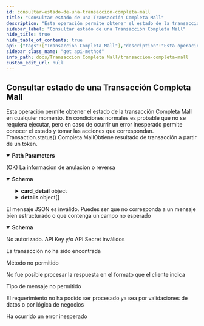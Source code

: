 ```yaml
---
id: consultar-estado-de-una-transaccion-completa-mall
title: "Consultar estado de una Transacción Completa Mall"
description: "Esta operación permite obtener el estado de la transacción Completa Mall en cualquier momento. En condiciones normales es probable que no se requiera ejecutar, pero en caso de ocurrir un error inesperado permite conocer el estado y tomar las acciones que correspondan. Transaction.status() Completa MallObtiene resultado de transacción a partir de un token."
sidebar_label: "Consultar estado de una Transacción Completa Mall"
hide_title: true
hide_table_of_contents: true
api: {"tags":["Transaccion Completa Mall"],"description":"Esta operación permite obtener el estado de la transacción Completa Mall en cualquier momento. En condiciones normales es probable que no se requiera ejecutar, pero en caso de ocurrir un error inesperado permite conocer el estado y tomar las acciones que correspondan. Transaction.status() Completa MallObtiene resultado de transacción a partir de un token.","parameters":[{"name":"token","in":"path","required":true,"description":"Token de la transacción","schema":{"type":"string","minimum":64,"maximum":64,"example":"e9d555262db0f989e49d724b4db0b0af367cc415cde41f500a776550fc5fddd3"}}],"responses":{"200":{"description":"(OK) La informacion de anulacion o reversa","content":{"application/json":{"schema":{"type":"object","properties":{"buy_order":{"type":"string","description":"Orden de compra del mall. Largo máximo 26"},"card_detail":{"type":"object","description":"Objeto que representa los datos de la tarjeta de crédito del tarjeta habiente.","properties":{"card_number":{"type":"string","description":"4 últimos números de la tarjeta de crédito del tarjetahabiente. Solo para comercios autorizados por Transbank se envía el número completo. Largo máximo 19."}}},"accounting_date":{"type":"string","description":"Fecha de la autorización. Largo 4, formato MMYY"},"transaction_date":{"type":"string","description":"Fecha y hora de la autorización. formato ISO8601"},"details":{"type":"array","description":"Lista con resultado de cada una de las transacciones enviadas.","items":{"type":"object","properties":{"amount":{"type":"number","description":"Monto de la transacción. Largo máximo 17 Acepta decimales en caso de ser operación en dolares","format":"float"},"status":{"type":"string","description":"Estado de la transacción (INITIALIZED, AUTHORIZED, REVERSED, FAILED, NULLIFIED, PARTIALLY_NULLIFIED, CAPTURED). Largo máximo 64","maxLength":64},"authorization_code":{"type":"string","description":"Código de autorización de la transacción Largo máximo 2","maxLength":2},"payment_type_code":{"type":"string","description":"Tipo de pago de la transacción. <br>VN = Venta Normal. <br>VC = Venta en cuotas. <br>SI = 3 cuotas sin interés. <br>S2 = 2 cuotas sin interés. <br>NC = N Cuotas sin interés. <br>VD = Venta Débito. (Próximamente) <br>VP = Venta Prepago. (Próximamente)"},"responseCode":{"type":"integer","description":"Código de respuesta de la autorización. Valores posibles 0 = Transacción aprobada Puedes revisar los códigos de respuesta de rechazo en el siguiente link www.transbankdevelopers.cl/producto/webpay#codigos-de-respuesta-de-autorizacion"},"installments_number":{"type":"integer","description":"Cantidad de cuotas. Largo máximo 2"},"installments_amount":{"type":"integer","description":"Monto de cada cuota. Largo máximo 17"},"commerce_code":{"type":"string","description":"Código comercio de la tienda. Largo 12"},"buy_order":{"type":"string","description":"Orden de compra de la tienda. Largo máximo 26"}}}},"balance":{"type":"number","description":"Monto restante para un detalle anulado. Largo máximo 17","format":"float"},"prepaid_balance":{"type":"integer","description":"Saldo de la tarjeta de prepago. Se envía solo si se informa saldo. Largo máximo 17"}},"example":{"buy_order":"415034240","card_detail":{"card_number":"6623"},"accounting_date":"0321","transaction_date":"2019-03-21T15:43:48.523Z","details":[{"amount":500,"status":"AUTHORIZED","authorization_code":"1213","payment_type_code":"VN","response_code":0,"installments_number":0,"commerce_code":"597055555552","buy_order":"505479072"}]}}}}},"400":{"description":"El mensaje JSON es inválido. Puedes ser que no corresponda a un mensaje bien estructurado o que contenga un campo no esperado","content":{"application/json":{"schema":{"type":"object","properties":{"error_message":{"type":"string","example":"token is required"}}}}}},"401":{"description":"No autorizado. API Key y/o API Secret inválidos"},"404":{"description":"La transacción no ha sido encontrada"},"405":{"description":"Método no permitido"},"406":{"description":"No fue posible procesar la respuesta en el formato que el cliente indica"},"415":{"description":"Tipo de mensaje no permitido"},"422":{"description":"El requerimiento no ha podido ser procesado ya sea por validaciones de datos o por lógica de negocios"},"500":{"description":"Ha ocurrido un error inesperado"}},"method":"get","path":"/rswebpaytransaction/api/webpay/v1.2/transactions/{token}","servers":[{"url":"https://webpay3gint.transbank.cl"}],"security":[{"tbkApiKeyId":[],"tbkApiKeySecret":[]}],"securitySchemes":{"tbkApiKeyId":{"type":"apiKey","name":"Tbk-Api-Key-Id","in":"header","description":"Código de comercio"},"tbkApiKeySecret":{"type":"apiKey","name":"Tbk-Api-Key-Secret","in":"header","description":"LLave secreta"}},"info":{"title":"Transacción Completa Mall","description":"Este producto tiene requerimientos comerciales más estrictos que el resto de los productos. No inicies la integración si aún no completan la afiliación comercial..","termsOfService":"https://www.transbankdevelopers.cl/termino-y-condiciones","version":"1.0.0"},"postman":{"name":"Consultar estado de una Transacción Completa Mall","description":{"content":"Esta operación permite obtener el estado de la transacción Completa Mall en cualquier momento. En condiciones normales es probable que no se requiera ejecutar, pero en caso de ocurrir un error inesperado permite conocer el estado y tomar las acciones que correspondan. Transaction.status() Completa MallObtiene resultado de transacción a partir de un token.","type":"text/plain"},"url":{"path":["rswebpaytransaction","api","webpay","v1.2","transactions",":token"],"host":["{{baseUrl}}"],"query":[],"variable":[{"disabled":false,"description":{"content":"(Required) Token de la transacción","type":"text/plain"},"type":"any","value":"","key":"token"}]},"header":[{"key":"Accept","value":"application/json"}],"method":"GET"}}
sidebar_class_name: "get api-method"
info_path: docs/Transaccion Completa Mall/transaccion-completa-mall
custom_edit_url: null
---
```



## Consultar estado de una Transacción Completa Mall



Esta operación permite obtener el estado de la transacción Completa Mall en cualquier momento. En condiciones normales es probable que no se requiera ejecutar, pero en caso de ocurrir un error inesperado permite conocer el estado y tomar las acciones que correspondan. Transaction.status() Completa MallObtiene resultado de transacción a partir de un token.

<details style={{"marginBottom":"1rem"}} data-collapsed={false} open={true}><summary style={{}}><strong>Path Parameters</strong></summary><div><ul><ParamsItem className={"paramsItem"} param={{"name":"token","in":"path","required":true,"description":"Token de la transacción","schema":{"type":"string","minimum":64,"maximum":64,"example":"e9d555262db0f989e49d724b4db0b0af367cc415cde41f500a776550fc5fddd3"}}}></ParamsItem></ul></div></details><div><ApiTabs><TabItem label={"200"} value={"200"}><div>

(OK) La informacion de anulacion o reversa

</div><div><MimeTabs schemaType={"response"}><TabItem label={"application/json"} value={"application/json"}><SchemaTabs><TabItem label={"Schema"} value={"Schema"}><details style={{}} data-collapsed={false} open={true}><summary style={{"textAlign":"left"}}><strong>Schema</strong></summary><div style={{"textAlign":"left","marginLeft":"1rem"}}></div><ul style={{"marginLeft":"1rem"}}><SchemaItem collapsible={false} name={"buy_order"} required={false} deprecated={undefined} schemaDescription={"Orden de compra del mall. Largo máximo 26"} schemaName={"string"} qualifierMessage={undefined} defaultValue={undefined}></SchemaItem><SchemaItem collapsible={true} className={"schemaItem"}><details style={{}}><summary style={{}}><strong>card_detail</strong><span style={{"opacity":"0.6"}}> object</span></summary><div style={{"marginLeft":"1rem"}}><div style={{"marginTop":".5rem","marginBottom":".5rem"}}>

Objeto que representa los datos de la tarjeta de crédito del tarjeta habiente.

</div><SchemaItem collapsible={false} name={"card_number"} required={false} deprecated={undefined} schemaDescription={"4 últimos números de la tarjeta de crédito del tarjetahabiente. Solo para comercios autorizados por Transbank se envía el número completo. Largo máximo 19."} schemaName={"string"} qualifierMessage={undefined} defaultValue={undefined}></SchemaItem></div></details></SchemaItem><SchemaItem collapsible={false} name={"accounting_date"} required={false} deprecated={undefined} schemaDescription={"Fecha de la autorización. Largo 4, formato MMYY"} schemaName={"string"} qualifierMessage={undefined} defaultValue={undefined}></SchemaItem><SchemaItem collapsible={false} name={"transaction_date"} required={false} deprecated={undefined} schemaDescription={"Fecha y hora de la autorización. formato ISO8601"} schemaName={"string"} qualifierMessage={undefined} defaultValue={undefined}></SchemaItem><SchemaItem collapsible={true} className={"schemaItem"}><details style={{}}><summary style={{}}><strong>details</strong><span style={{"opacity":"0.6"}}> object[]</span></summary><div style={{"marginLeft":"1rem"}}><div style={{"marginTop":".5rem","marginBottom":".5rem"}}>

Lista con resultado de cada una de las transacciones enviadas.

</div><SchemaItem collapsible={false} name={"amount"} required={false} deprecated={undefined} schemaDescription={"Monto de la transacción. Largo máximo 17 Acepta decimales en caso de ser operación en dolares"} schemaName={"float"} qualifierMessage={undefined} defaultValue={undefined}></SchemaItem><SchemaItem collapsible={false} name={"status"} required={false} deprecated={undefined} schemaDescription={"Estado de la transacción (INITIALIZED, AUTHORIZED, REVERSED, FAILED, NULLIFIED, PARTIALLY_NULLIFIED, CAPTURED). Largo máximo 64"} schemaName={"string"} qualifierMessage={"**Possible values:** `<= 64 characters`"} defaultValue={undefined}></SchemaItem><SchemaItem collapsible={false} name={"authorization_code"} required={false} deprecated={undefined} schemaDescription={"Código de autorización de la transacción Largo máximo 2"} schemaName={"string"} qualifierMessage={"**Possible values:** `<= 2 characters`"} defaultValue={undefined}></SchemaItem><SchemaItem collapsible={false} name={"payment_type_code"} required={false} deprecated={undefined} schemaDescription={"Tipo de pago de la transacción. <br>VN = Venta Normal. <br>VC = Venta en cuotas. <br>SI = 3 cuotas sin interés. <br>S2 = 2 cuotas sin interés. <br>NC = N Cuotas sin interés. <br>VD = Venta Débito. (Próximamente) <br>VP = Venta Prepago. (Próximamente)"} schemaName={"string"} qualifierMessage={undefined} defaultValue={undefined}></SchemaItem><SchemaItem collapsible={false} name={"responseCode"} required={false} deprecated={undefined} schemaDescription={"Código de respuesta de la autorización. Valores posibles 0 = Transacción aprobada Puedes revisar los códigos de respuesta de rechazo en el siguiente link www.transbankdevelopers.cl/producto/webpay#codigos-de-respuesta-de-autorizacion"} schemaName={"integer"} qualifierMessage={undefined} defaultValue={undefined}></SchemaItem><SchemaItem collapsible={false} name={"installments_number"} required={false} deprecated={undefined} schemaDescription={"Cantidad de cuotas. Largo máximo 2"} schemaName={"integer"} qualifierMessage={undefined} defaultValue={undefined}></SchemaItem><SchemaItem collapsible={false} name={"installments_amount"} required={false} deprecated={undefined} schemaDescription={"Monto de cada cuota. Largo máximo 17"} schemaName={"integer"} qualifierMessage={undefined} defaultValue={undefined}></SchemaItem><SchemaItem collapsible={false} name={"commerce_code"} required={false} deprecated={undefined} schemaDescription={"Código comercio de la tienda. Largo 12"} schemaName={"string"} qualifierMessage={undefined} defaultValue={undefined}></SchemaItem><SchemaItem collapsible={false} name={"buy_order"} required={false} deprecated={undefined} schemaDescription={"Orden de compra de la tienda. Largo máximo 26"} schemaName={"string"} qualifierMessage={undefined} defaultValue={undefined}></SchemaItem></div></details></SchemaItem><SchemaItem collapsible={false} name={"balance"} required={false} deprecated={undefined} schemaDescription={"Monto restante para un detalle anulado. Largo máximo 17"} schemaName={"float"} qualifierMessage={undefined} defaultValue={undefined}></SchemaItem><SchemaItem collapsible={false} name={"prepaid_balance"} required={false} deprecated={undefined} schemaDescription={"Saldo de la tarjeta de prepago. Se envía solo si se informa saldo. Largo máximo 17"} schemaName={"integer"} qualifierMessage={undefined} defaultValue={undefined}></SchemaItem></ul></details></TabItem><TabItem label={"Example (from schema)"} value={"Example (from schema)"}><ResponseSamples responseExample={"{\n  \"buy_order\": \"415034240\",\n  \"card_detail\": {\n    \"card_number\": \"6623\"\n  },\n  \"accounting_date\": \"0321\",\n  \"transaction_date\": \"2019-03-21T15:43:48.523Z\",\n  \"details\": [\n    {\n      \"amount\": 500,\n      \"status\": \"AUTHORIZED\",\n      \"authorization_code\": \"1213\",\n      \"payment_type_code\": \"VN\",\n      \"response_code\": 0,\n      \"installments_number\": 0,\n      \"commerce_code\": \"597055555552\",\n      \"buy_order\": \"505479072\"\n    }\n  ]\n}"} language={"json"}></ResponseSamples></TabItem></SchemaTabs></TabItem></MimeTabs></div></TabItem><TabItem label={"400"} value={"400"}><div>

El mensaje JSON es inválido. Puedes ser que no corresponda a un mensaje bien estructurado o que contenga un campo no esperado

</div><div><MimeTabs schemaType={"response"}><TabItem label={"application/json"} value={"application/json"}><SchemaTabs><TabItem label={"Schema"} value={"Schema"}><details style={{}} data-collapsed={false} open={true}><summary style={{"textAlign":"left"}}><strong>Schema</strong></summary><div style={{"textAlign":"left","marginLeft":"1rem"}}></div><ul style={{"marginLeft":"1rem"}}><SchemaItem collapsible={false} name={"error_message"} required={false} deprecated={undefined} schemaDescription={undefined} schemaName={"string"} qualifierMessage={undefined} defaultValue={undefined}></SchemaItem></ul></details></TabItem><TabItem label={"Example (from schema)"} value={"Example (from schema)"}><ResponseSamples responseExample={"{\n  \"error_message\": \"token is required\"\n}"} language={"json"}></ResponseSamples></TabItem></SchemaTabs></TabItem></MimeTabs></div></TabItem><TabItem label={"401"} value={"401"}><div>

No autorizado. API Key y/o API Secret inválidos

</div><div></div></TabItem><TabItem label={"404"} value={"404"}><div>

La transacción no ha sido encontrada

</div><div></div></TabItem><TabItem label={"405"} value={"405"}><div>

Método no permitido

</div><div></div></TabItem><TabItem label={"406"} value={"406"}><div>

No fue posible procesar la respuesta en el formato que el cliente indica

</div><div></div></TabItem><TabItem label={"415"} value={"415"}><div>

Tipo de mensaje no permitido

</div><div></div></TabItem><TabItem label={"422"} value={"422"}><div>

El requerimiento no ha podido ser procesado ya sea por validaciones de datos o por lógica de negocios

</div><div></div></TabItem><TabItem label={"500"} value={"500"}><div>

Ha ocurrido un error inesperado

</div><div></div></TabItem></ApiTabs></div>
      